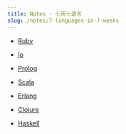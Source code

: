 ```yaml
---
title: Notes - 七周七语言
slug: /notes/7-languages-in-7-weeks
---
```


- [Ruby](/notes/7-languages-in-7-weeks/ruby)

- [Io](/notes/7-languages-in-7-weeks/io)

- [Prolog](/notes/7-languages-in-7-weeks/prolog)

- [Scala](/notes/7-languages-in-7-weeks/scala)

- [Erlang](/notes/7-languages-in-7-weeks/erlang)

- [Clojure](/notes/7-languages-in-7-weeks/clojure)

- [Haskell](/notes/7-languages-in-7-weeks/haskell)
